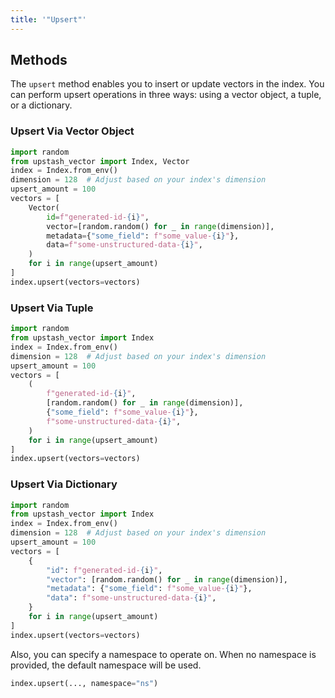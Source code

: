 ```yaml
---
title: '"Upsert"'
---
```

## Methods
The `upsert` method enables you to insert or update vectors in the index.
You can perform upsert operations in three ways: using a vector object, a tuple, or a dictionary.
### Upsert Via Vector Object
```python
import random
from upstash_vector import Index, Vector
index = Index.from_env()
dimension = 128  # Adjust based on your index's dimension
upsert_amount = 100
vectors = [
    Vector(
        id=f"generated-id-{i}",
        vector=[random.random() for _ in range(dimension)],
        metadata={"some_field": f"some_value-{i}"},
        data=f"some-unstructured-data-{i}",
    )
    for i in range(upsert_amount)
]
index.upsert(vectors=vectors)
```
### Upsert Via Tuple
```python
import random
from upstash_vector import Index
index = Index.from_env()
dimension = 128  # Adjust based on your index's dimension
upsert_amount = 100
vectors = [
    (
        f"generated-id-{i}",
        [random.random() for _ in range(dimension)],
        {"some_field": f"some_value-{i}"},
        f"some-unstructured-data-{i}",
    )
    for i in range(upsert_amount)
]
index.upsert(vectors=vectors)
```
### Upsert Via Dictionary
```python
import random
from upstash_vector import Index
index = Index.from_env()
dimension = 128  # Adjust based on your index's dimension
upsert_amount = 100
vectors = [
    {
        "id": f"generated-id-{i}",
        "vector": [random.random() for _ in range(dimension)],
        "metadata": {"some_field": f"some_value-{i}"},
        "data": f"some-unstructured-data-{i}",
    }
    for i in range(upsert_amount)
]
index.upsert(vectors=vectors)
```
Also, you can specify a namespace to operate on. When no namespace
is provided, the default namespace will be used.
```python
index.upsert(..., namespace="ns")
```